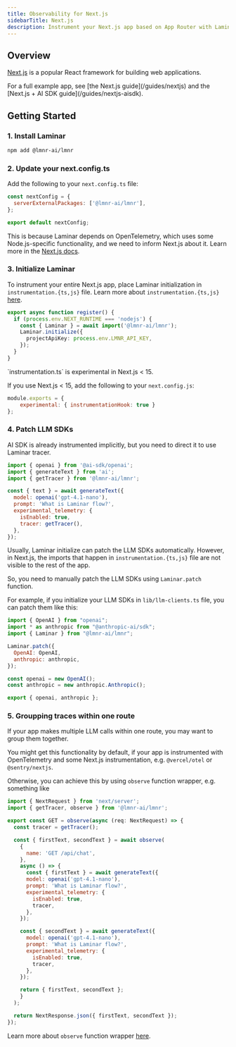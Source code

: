 ```yaml
---
title: Observability for Next.js
sidebarTitle: Next.js
description: Instrument your Next.js app based on App Router with Laminar
---
```


## Overview

[Next.js](https://nextjs.org/) is a popular React framework for building web applications.

<Note>
For a full example app, see [the Next.js guide](/guides/nextjs) and the [Next.js + AI SDK guide](/guides/nextjs-aisdk).
</Note>

## Getting Started

### 1. Install Laminar

```bash
npm add @lmnr-ai/lmnr
```

### 2. Update your next.config.ts

Add the following to your `next.config.ts` file:

```javascript next.config.ts
const nextConfig = {
  serverExternalPackages: ['@lmnr-ai/lmnr'],
};

export default nextConfig;
```

This is because Laminar depends on OpenTelemetry, which uses some Node.js-specific functionality, and we need to inform Next.js about it. Learn more in the [Next.js docs](https://nextjs.org/docs/app/api-reference/config/next-config-js/serverExternalPackages).


### 3. Initialize Laminar

To instrument your entire Next.js app, place Laminar initialization in `instrumentation.{ts,js}` file. Learn more about `instrumentation.{ts,js}` [here](https://nextjs.org/docs/app/building-your-application/optimizing/instrumentation).

```typescript instrumentation.ts
export async function register() {
  if (process.env.NEXT_RUNTIME === 'nodejs') {
    const { Laminar } = await import('@lmnr-ai/lmnr');
    Laminar.initialize({
      projectApiKey: process.env.LMNR_API_KEY,
    });
  }
}
```

<Note>
`instrumentation.ts` is experimental in Next.js < 15.
</Note>

If you use Next.js < 15, add the following to your `next.config.js`:

```javascript next.config.js
module.exports = {
    experimental: { instrumentationHook: true }
};
```

### 4. Patch LLM SDKs

<Tabs>
<Tab title="AI SDKs">
AI SDK is already instrumented implicitly, but you need to direct it to use Laminar tracer.

```javascript {3,8-11}
import { openai } from '@ai-sdk/openai';
import { generateText } from 'ai';
import { getTracer } from '@lmnr-ai/lmnr';

const { text } = await generateText({
  model: openai('gpt-4.1-nano'),
  prompt: 'What is Laminar flow?',
  experimental_telemetry: {
    isEnabled: true,
    tracer: getTracer(),
  },
});
```

</Tab>
<Tab title="Other LLM SDKs">

Usually, Laminar initialize can patch the LLM SDKs automatically. However, in Next.js, the imports
that happen in `instrumentation.{ts,js}` file are not visible to the rest of the app.

So, you need to manually patch the LLM SDKs using `Laminar.patch` function.

For example, if you initialize your LLM SDKs in `lib/llm-clients.ts` file, you can patch them like this:

```javascript lib/llm-clients.ts {3-8}
import { OpenAI } from "openai";
import * as anthropic from "@anthropic-ai/sdk";
import { Laminar } from "@lmnr-ai/lmnr";

Laminar.patch({
  OpenAI: OpenAI,
  anthropic: anthropic,
});

const openai = new OpenAI();
const anthropic = new anthropic.Anthropic();

export { openai, anthropic };
```
</Tab>
</Tabs>

### 5. Groupping traces within one route

If your app makes multiple LLM calls within one route, you may want to group them together.

You might get this functionality by default, if your app is instrumented with OpenTelemetry and
some Next.js instrumentation, e.g. `@vercel/otel` or `@sentry/nextjs`.

Otherwise, you can achieve this by using `observe` function wrapper, e.g. something like

```javascript app/api/chat/route.ts {1-2}
import { NextRequest } from 'next/server';
import { getTracer, observe } from '@lmnr-ai/lmnr';

export const GET = observe(async (req: NextRequest) => {
  const tracer = getTracer();

  const { firstText, secondText } = await observe(
    {
      name: 'GET /api/chat',
    },
    async () => {
      const { firstText } = await generateText({
      model: openai('gpt-4.1-nano'),
      prompt: 'What is Laminar flow?',
      experimental_telemetry: {
        isEnabled: true,
        tracer,
      },
    });

    const { secondText } = await generateText({
      model: openai('gpt-4.1-nano'),
      prompt: 'What is Laminar flow?',
      experimental_telemetry: {
        isEnabled: true,
        tracer,
      },
    });

    return { firstText, secondText };
    }
  );

  return NextResponse.json({ firstText, secondText });
});
```

Learn more about `observe` function wrapper [here](/tracing/structure/observe).
